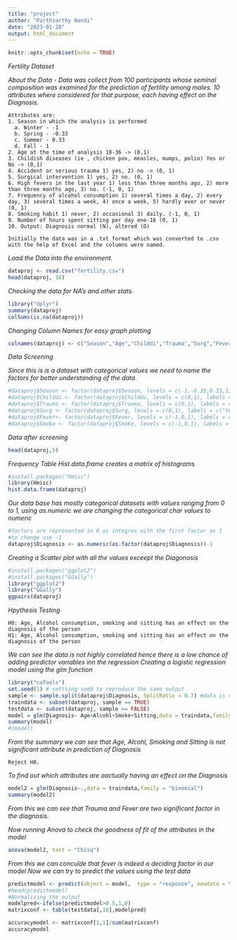 ---
title: "project"
author: "Parthsarthy Nandi"
date: "2023-01-28"
output: html_document
---

```{r setup, include=FALSE}
knitr::opts_chunk$set(echo = TRUE)
```
*Fertility Dataset*

*About the Data - Data was collect from 100 participants whose seminal composition was examined for the prediction of fertility among males.*
*10 attributes where considered for that purpose, each having effect on the Diagnosis.*

    Attributes are:
    1. Season in which the analysis is performed
      a. Winter - -1
      b. Spring - -0.33
      c. Summer - 0.33
      d. Fall - 1
    2. Age at the time of analysis 18-36 -> (0,1)
    3. Childish diseases (ie , chicken pox, measles, mumps, polio) Yes or No -> (0,1)
    4. Accident or serious trauma 1) yes, 2) no -> (0, 1)
    5. Surgical intervention 1) yes, 2) no. (0, 1)
    6. High fevers in the last year 1) less than three months ago, 2) more than three months ago, 3) no. (-1, 0, 1)
    7. Frequency of alcohol consumption 1) several times a day, 2) every day, 3) several times a week, 4) once a week, 5) hardly ever or never (0, 1)
    8. Smoking habit 1) never, 2) occasional 3) daily. (-1, 0, 1)
    9. Number of hours spent sitting per day ene-16 (0, 1)
    10. Output: Diagnosis normal (N), altered (O)
    
    Initially the data was in a .txt format which was converted to .csv with the help of Excel and the columns were named.


*Load the Data into the environment.*
```{r}
dataproj <- read.csv("fertility.csv")
head(dataproj, 10)
```

*Checking the data for NA's and other stats.*

```{r}
library("dplyr")
summary(dataproj)
colSums(is.na(dataproj))
```
*Changing Column Names for easy graph plotting*

```{r}
colnames(dataproj) <- c("Season","Age","Childdi","Trauma","Surg","Fever","Alcohl","Smoke","Sitting","Diagnosis")
```

*Data Screening*

*Since this is is a dataset with categorical values we need to name the factors for better understanding of the data.*
      
```{r}
#dataproj$Season <- factor(dataproj$Season, levels = c(-1,-0.33,0.33,1), labels = c("Winter","Spring","Summer","Fall"))
#dataproj$Childdi <- factor(dataproj$Childdi, levels = c(0,1), labels = c("Yes","No"))
#dataproj$Trauma <- factor(dataproj$Trauma, levels = c(0,1), labels = c("Yes","No"))
#dataproj$Surg <- factor(dataproj$Surg, levels = c(0,1), labels = c("Yes","No"))
#dataproj$Fever<- factor(dataproj$Fever, levels = c(-1,0,1), labels = c("<3",">3","No"))
#dataproj$Smoke <- factor(dataproj$Smoke, levels = c(-1,0,1), labels = c("Never","Occasional","Daily"))
```


*Data after screening*
```{r}
head(dataproj,5)
```

*Frequency Table*
*Hist.data.frame creates a matrix of histograms*
```{r}
#install.packages("Hmisc")
library(Hmisc)
hist.data.frame(dataproj)
```

*Our data base has mostly categorical datasets with values ranging from 0 to 1, using as.numeric we are changing the categorical char values to numeric*
```{r}
#factors are represented in R as integres with the first factor as 1
#to change use -1 
dataproj$Diagnosis <- as.numeric(as.factor(dataproj$Diagnosis))-1
```

*Creating a Scatter plot with all the values exceept the Diagonosis*
```{r}
#install.packages("ggplot2")       
#install.packages("GGally")
library("ggplot2")                     
library("GGally")
ggpairs(dataproj)
```

*Hpythesis Testing*
      
    H0: Age, Alcohol consumption, smoking and sitting has an effect on the diagnosis of the person
    H1: Age, Alcohol consumption, smoking and sitting has an effect on the diagnosis of the person
    
*We can see the data is not highly correlated hence there is a low chance of adding predictor variables inn the regression*
*Creating a logistic regression model using the glm function*

```{r}
library("caTools")
set.seed(1) # settting sedd to reproduce the same output
sample <- sample.split(dataproj$Diagnosis, SplitRatio = 0.7) #data is divided innto 70/30 ratio
traindata <- subset(dataproj, sample == TRUE)
testdata <- subset(dataproj, sample == FALSE)
model = glm(Diagnosis~ Age+Alcohl+Smoke+Sitting,data = traindata,family = "binomial")
summary(model)
#(model)
```

*From the summary we can see that Age, Alcohl, Smoking and Sitting is not significant attribute in prediction of Diagnosis*

    Reject H0.
    
*To find out which attributes are aactually having an effect on the Diagnosis*

```{r}
model2 = glm(Diagnosis~.,data = traindata,family = "binomial")
summary(model2)
```

*From this we can see that Trauma and Fever are two significant factor in the diagnosis.*

*Now running Anova to check the goodness of fit of the attributes in the model*
```{r}
anova(model2, test = "Chisq")
```

*From this we can conculde that fever is indeed a deciding factor in our model*
*Now we can try to predict the values using the test data*

```{r}

predictmodel <- predict(object = model,  type = "response", newdata = testdata)
#head(predictmodel)
#Normalizing the output
modelpred<-ifelse(predictmodel>0.5,1,0)
matrixconf <- table(testdata[,10],modelpred)

accuracymodel <- matrixconf[1,1]/sum(matrixconf) 
accuracymodel

```